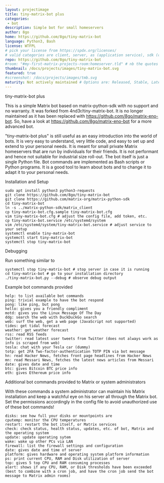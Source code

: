 ```yaml
---
layout: projectimage
title: tiny-matrix-bot plus
categories:
 - bot
description: Simple bot for small homeservers
author: 8go
home: https://github.com/8go/tiny-matrix-bot
language: Python3, Bash
license: WTFPL
# pick your license from https://spdx.org/licenses/ 
# valid categories are client, server, as (application service), sdk (client sdk), bot, and other
repo: https://github.com/8go/tiny-matrix-bot
#room: "#my-first-matrix-projects-room:homeserver.tld" # nb the quotes are needed as rooms start with #
thumbnail: /docs/projects/images/tiny-matrix-bot.svg
featured: true
#screenshot: /docs/projects/images/tmb.svg
maturity: Not actively maintained # Options are: Released, Stable, Late Beta, Beta, Early Beta, Late Alpha, Alpha, Early Alpha, or Not actively maintained
---
```



tiny-matrix-bot plus

This is a simple Matrix bot based on matrix-python-sdk with no support and no warranty. It was forked from 4nd3r/tiny-matrix-bot.
It is no longer maintained as it has been replaced with https://github.com/8go/matrix-eno-bot. 
So, have a look at https://github.com/8go/matrix-eno-bot for a more advanced bot.

"tiny-matrix-bot plus" is still useful as an easy introduction into the world of bots. 
It is very easy to understand, very little code, and easy to set up and extend to your personal needs. 
It is meant for small private Matrix homeservers that are run by individuals for their friends. 
It is not performant and hence not suitable for industrial size roll-out. 
The bot itself is just a single Python file. Bot commands are implemented as Bash scripts or Python programs. 
It is a good tool to learn about bots and to change it to adapt it to your personal needs.

Installation and Setup

    sudo apt install python3 python3-requests
    git clone https://github.com/8go/tiny-matrix-bot
    git clone https://github.com/matrix-org/matrix-python-sdk
    cd tiny-matrix-bot
    ln -s ../matrix-python-sdk/matrix_client
    cp tiny-matrix-bot.cfg.sample tiny-matrix-bot.cfg
    vim tiny-matrix-bot.cfg # adjust the config file, add token, etc.
    cp tiny-matrix-bot.service /etc/systemd/system
    vim /etc/systemd/system/tiny-matrix-bot.service # adjust service to your setup
    systemctl enable tiny-matrix-bot
    systemctl start tiny-matrix-bot
    systemctl stop tiny-matrix-bot

Debugging

Run something similar to

    systemctl stop tiny-matrix-bot # stop server in case it is running
    cd tiny-matrix-bot # go to your installation directory
    ./tiny-matrix-bot.py --debug # observe debug output

Example bot commands provided

    help: to list available bot commands
    ping: trivial example to have the bot respond
    pong: like ping, but pong
    hello: gives you a friendly compliment
    motd: gives you the Linux Message Of The Day
    ddg: search the web with DuckDuckGo search
    web: surf the web, get a web page (JavaScript not supported)
    tides: get tidal forecast
    weather: get weather forecast
    rss: read RSS feeds
    twitter: read latest user tweets from Twitter (does not always work as info is scraped from web)
    tesla: chat with your Tesla car (dummy)
    totp: get 2FA Two-factor-authentication TOTP PIN via bot message
    hn: read Hacker News, fetches front page headlines from Hacker News
    mn: read Messari News, fetches the latest news articles from Messari
    date: gives date and time
    btc: gives Bitcoin BTC price info
    eth: gives Ethereum price info

Additional bot commands provided to Matrix or system administrators

With these commands a system administrator can maintain his Matrix installation and keep a watchful eye on his server all through the Matrix bot. Set the permissions accordingly in the config file to avoid unauthorized use of these bot commands!

    disks: see how full your disks or mountpoints are
    cputemp: monitor the CPU temperatures
    restart: restart the bot itself, or Matrix services
    check: check status, health status, updates, etc. of bot, Matrix and the operating system
    update: update operating sytem
    wake: wake up other PCs via LAN
    firewall: list the firewall settings and configuration
    date: gives date and time of server
    platform: gives hardware and operating system platform information
    ps: print current CPU, RAM and Disk utilization of server
    top: gives 5 top CPU and RAM consuming processes
    alert: shows if any CPU, RAM, or Disk thresholds have been exceeded (best to combine with a cron job, and have the cron job send the bot message to Matrix admin rooms)
